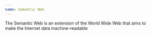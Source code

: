 ```yaml
---
name: Semantic Web
---
```

The Semantic Web is an extension of the World Wide Web that aims to make the Internet data machine-readable